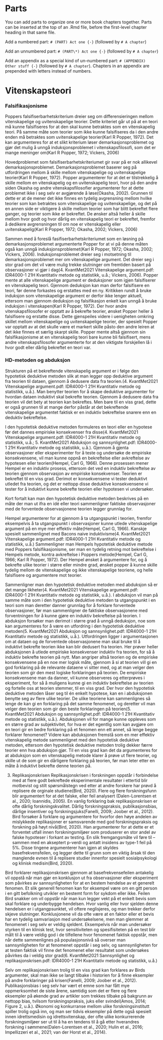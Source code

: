 # Parts

You can add parts to organize one or more book chapters together. Parts can be inserted at the top of an .Rmd file, before the first-level chapter heading in that same file. 

Add a numbered part: `# (PART) Act one {-}` (followed by `# A chapter`)

Add an unnumbered part: `# (PART\*) Act one {-}` (followed by `# A chapter`)

Add an appendix as a special kind of un-numbered part: `# (APPENDIX) Other stuff {-}` (followed by `# A chapter`). Chapters in an appendix are prepended with letters instead of numbers.

# Vitenskapsteori

### Falsifikasjonisme
Poppers falsifiserbarhetskriterium dreier seg om differensieringen mellom vitenskapelige og uvitenskapelige teorier. Dette kriteriet går ut på at en teori må kunne falsifiseres for at den skal kunne betraktes som en vitenskapelig teori. På samme måte som teorier som ikke kunne falsifiseres da i den andre enden må betraktes som uvitenskapelige teorier(Karl R Popper, 1972). Det kan argumenteres for at et slikt kriterium løser demarkasjonsproblemet og gjør det mulig å unngå induksjonsproblemet i vitenskapsfilosofi, som det er mange meninger om(Karl R Popper, 1972; Vickers, 2006) 

Hovedproblemet som falsifiserbarhetskriteriumet gir svar på er nok allikevel demarkasjonsproblemet. Demarkasjonsproblemet baserer seg på utfordringen mellom å skille mellom vitenskapelige og uvitenskapelige teorier(Karl R Popper, 1972). Popper argumenterer for at det er tilstrekkelig å skille mellom en vitenskapelig og en uvitenskapelig teori, hvor på den andre siden Okasha og andre vitenskapsfilosofier argumenterer for at dette problemet ikke i seg selv er avgjørende å løse(Okasha, 2002). Grunnen til dette er at de mener det ikke finnes en tydelig avgrensning mellom hvilke teorier som kan betraktes som vitenskapelige og uvitenskapelige, og det på en annen side er viktigere å skille mellom teorier som har blitt bekreftet flere ganger, og teorier som ikke er bekreftet. De ønsker altså heller å skille mellom hvor godt og hvor dårlig en vitenskapelig teori er bekreftet, fremfor å dedikere avgrensningen til om noe er vitenskapelig eller uvitenskapelig(Karl R Popper, 1972; Okasha, 2002; Vickers, 2006) 

Sammen med å foreslå fasifiserbarhetskriteriumet som en løsning på demarkasjonsproblemet argumenterte Popper for at vi på denne måten også kan unngå induksjonsproblemet(Karl R Popper, 1972; Okasha, 2002; Vickers, 2006). Induksjonsproblemet dreier seg i motsetning til demarkasjonsproblemet mer om vitenskapelige argument. Det dreier seg i stor grad om det vil være mulig trekke slutninger om fremtiden basert på observasjoner vi gjør i dag(4. KvantMet2021 Vitenskapelige argument.pdf: IDR4000-1 21H Kvantitativ metode og statistikk, u.å.; Vickers, 2006). Popper mente at alle vitenskapelige argument er deduksjoner som igjen falsifiserer en vitenskapelig teori. Gjennom deduksjon kan man derfor falsifisere en teori, før denne forkastes og erstattes med en ny. Kritikken rundt å bruke induksjon som vitenskapelige argument er derfor ikke lenger aktuell, ettersom man gjennom deduksjon og falsifikasjon enkelt kan unngå å bruke induksjon i vitenskapen(Karl R Popper, 1972). Der hvor andre vitenskapsfilosofer er opptatt av å bekrefte teorier, ønsket Popper heller å falsifisere og erstatte disse. Dette gjenspeiles videre i uenigheten omkring skillet mellom vitenskapelige og uvitenskapelige teorier, der spesielt Popper var opptatt av at det skulle være et markert skille påsto den andre leiren at det ikke finnes et særlig skarpt skille. Popper mente altså gjennom sin falsifikasjonisme at en vitenskapelig teori bare kunne bli falsifisert, mens andre vitenskapsfilosofer argumenterte for at den viktigste forskjellen lå i hvor godt eller dårlig bekreftet en teori var. 

### HD-metoden og abduksjon
Strukturen på et bekreftende vitenskapelig argument er i følge den hypotetisk deduktive metoden slik at man legger opp deduktive argument fra teorien til dataen, gjennom å dedusere data fra teorien.(4. KvantMet2021 Vitenskapelige argument.pdf: IDR4000-1 21H Kvantitativ metode og statistikk, u.å.). Man benytter teorien for å skape deduktive argumenter for hvordan dataen induktivt skal bekrefte teorien. Gjennom å dedusere data fra teorien vil det bety at teorien kan bekreftes. Men bare til en viss grad, dette er også grunnen til at mange derfor påstår at det bekreftende vitenskapelige argumentet faktisk er en induktiv bekreftelse snarere enn en deduktiv bekreftelse. 

I den hypotetisk deduktive metoden formuleres en teori eller en hypotese før det dannes empiriske konsekvenser fra disse(4. KvantMet2021 Vitenskapelige argument.pdf: IDR4000-1 21H Kvantitativ metode og statistikk, u.å.; 5. KvantMet2021 Abduksjon og sannsynlighet.pdf: IDR4000-1 21H Kvantitativ metode og statistikk, u.å.). Gjennom å gjenta observasjoner eller eksperimenter for å teste og undersøke de empiriske konsekvensene, vil man kunne oppnå en bekreftelse eller avkreftelse av hypotesen eller teorien(Hempel, Carl G, 1966). Denne prosessen mener Hempel er en induktiv prosess, ettersom det ved en induktiv bekreftelse av teorien gjennom observasjon av empiriske konsekvenser. Teorien er bekreftet til en viss grad. Derimot er konsekvensene vi tester deduktivt utledet fra teorien, og det er nettopp disse deduktive konsekvensene vi tester for å induktivt kunne bekrefte teorien eller hypotesen vi undersøker. 

Kort fortalt kan man den hypotetisk deduktive metoden beskrives på en måte der man ut ifra en idé eller teori sammenligner faktiske observasjoner med de forventede observasjonene teorien legger grunnlag for.

Hempel argumenterer for at gjennom å ta utgangspunkt i teorien, fremfor eksempelvis å ta utgangspunkt i observasjoner kunne utlede vitenskapelige argument på en mye mer effektiv måte(Hempel, Carl G, 1966). Kanskje spesielt sammenlignet med Bacons naive induktivisme(4. KvantMet2021 Vitenskapelige argument.pdf: IDR4000-1 21H Kvantitativ metode og statistikk, u.å.) Sammenligner man Hempels hypotetisk deduktive metode med Poppers falsifikasjonisme, ser man en tydelig retning mot bekreftelse i Hempels metode, kontra avkreftelse i Poppers metode(Hempel, Carl G, 1966; Karl R Popper, 1972). Der Hempel ønsket å argumentere for, og å bekrefte ulike teorier i større eller mindre grad, ønsket popper å kunne skille tydelig mellom de vitenskapelige og ikke vitenskapelige teoriene, og helle falsifisere og argumentere mot teorier. 

Sammenligner man den hypotetisk deduktive metoden med abduksjon så er det mange likheter(4. KvantMet2021 Vitenskapelige argument.pdf: IDR4000-1 21H Kvantitativ metode og statistikk, u.å.). I abduksjon vil man på samme måte som i den hypotetisk deduktive metoden ta utgangspunkt i en teori som man deretter danner grunnlag for å forklare forventede observasjoner, før man sammenligner de faktiske observasjonene med forventningen for å kunne gjøre en induktiv bekreftelse på teorien. I abduksjon forsøker man derimot i større grad å unngå deduksjon, noe som kan argumenteres for å være en utfordring i den hypotetisk deduktive metoden(5. KvantMet2021 Abduksjon og sannsynlighet.pdf: IDR4000-1 21H Kvantitativ metode og statistikk, u.å.). Utfordringen ligger i argumentasjonen om at dataen og de forventede observasjonene man skal bruke til å induktivt bekrefte teorien ikke kan blir dedusert fra teorien. Her prøver heller abduksjonen å utlede empiriske konsekvenser induktiv fra teorien, for så å induktiv bekrefte teorien på nytt. Man angriper altså teorien og de empiriske konsekvensene på en noe mer logisk måte, gjennom å si at teorien vill gi en god forklaring på de relevante dataene vi sitter med, og at man velger den teorien som gir den mest logiske forklaringen på teorien. De empiriske konsekvensene man da danner, vil kunne observeres og etterprøves i eksperiment, for så å muligens kunne gi en induktiv bekreftelse av teorien og fortelle oss at teorien stemmer, til en viss grad. Der hvor den hypotetisk deduktive metoden låser seg til én enkelt hypotese, kan en i abduksjonen benytte seg av flere ulike teorier. De ulike teoriene kan sammenlignes så lenge de kan gi en forklaring på det samme fenomenet, og deretter vil man velger den teorien som gir den beste forklaringen på teorien(5. KvantMet2021 Abduksjon og sannsynlighet.pdf: IDR4000-1 21H Kvantitativ metode og statistikk, u.å.). Abduksjonen vil for mange kunne oppleves som en større grad av subjektivitet, for hva er det egentlig som kan avgjøre om en teori gir en bedre forklaring på et fenomen enn ett annet, så lenge begge forklarer fenomenet? Videre kan abduksjonen fremstå som en mer effektiv vitenskapelig metode sammenlignet med den hypotetisk deduktive metoden, ettersom den hypotetisk deduktive metoden trolig dekker færre teorier enn hva abduksjon gjør. Til en viss grad kan det da argumenteres for at abduksjon som en vitenskapelig metode klarer å prøve ut flere teorier, og skille ut de som gir en dårligere forklaring på teorien, før man leter etter en måte å induktivt bekrefte denne teorien på. 

3. Replikasjonskrisen
Replikasjonskrisen i forskningen oppstår i forbindelse med at flere godt bekreftede eksperimentale resultater i ettertid blir motbevist og stilt spørsmålstegn ved etter at andre forskere har prøvd å replisere de orginale studiene(Bird, 2020). Flere og flere forskningsfunn blir argumentert for at det falske, eller feil analysert (Dalen-Lorentsen et al., 2020; Ioannidis, 2005). En vanlig forklaring bak replikasjonskrisen er ofte dårlig forskningskvalitet. Dårlig forskningspraksis, publikasjonsbias, dårlige insentiver og forskningsjuks(Fanelli, 2009; Joober et al., 2012). Bird forsøker å forklare og argumentere for hvorfor den høye andelen av mislykkede replikasjoner er samsvarende med god forskningspraksis og forskning på høyt nivå(Bird, 2020). Han argumenterer for at dette er et forventet utfall innen forskningsmiljøer som produserer en stor andel av falske hypoteser i forkant av testing. En slik fremgangsmåte vil føre til – sammen med en akseptert p-verdi og antatt insidens av type-1 feil på 5%. Disse tingene argumenterer han igjen at skyldes basefrekvensfeilen, og legger dette til grunn som en viktig årsak til den manglende evnen til å replisere studier innenfor spesielt sosialpsykologi og klinisk medisin(Bird, 2020).

Bird forklarer replikasjonskrisen gjennom at basefrekvensefeilen antakelig vil oppstå når man gjør en konklusjon ut fra observasjoner eller eksperiment som påvirkes av sannsynligheten for at en bestem hendelse av et generelt fenomen. Et slik generell fenomen kan for eksempel være om en gitt person i en gitt befolkning utvikler en bestemt form for sykdom eller ikke. Feilen Bird snakker om vil oppstår når man kun legger vekt på et enkelt bevis som skal forklare og underbygge hendelsen. Hvor vanlig eller hvor sjelden denne hendelsen er i utgangpsunktet, vil oftere neglisjeres, og man trekker derfor skjeve slutninger. Konklusjonene vil da ofte være at en faktor eller et bevis har en tydelig samvariasjon med undersøkelsene, men man glemmer at fenomenet i seg selv er veldig sjeldent. Eksempelvis når man undersøker styrken til en klinisk test, hvor sensitiviteten og spesifisiteten på en test blir målt til å være veldig god i de tilfellene hvor fenomenet faktisk oppstår, men når dette sammenlignes på populasjonsnivå så overser man sannsynligheten for at fenomenet oppstår i seg selv, og sannsynligheten for at testen faktisk vil finne det fenomenet eller resultatet som undersøkes påvirkes da i veldig stor grad(6. KvantMet2021 Sannsynlighet og replikasjonskrisen.pdf: IDR4000-1 21H Kvantitativ metode og statistikk, u.å.)

Selv om replikasjonskrisen trolig til en viss grad kan forklares av Birds argumenter, skal man ikke se langt tilbake i historien for å finne eksempler på andre forklaringer på krisen(Fanelli, 2009; Joober et al., 2012). Publikasjonsbias i seg selv har vært et emne som har fått mye oppmerksomhet de siste årene, samtidig som det er flere og flere eksempler på økende grad av artikler som trekkes tilbake på bakgrunn av nettopp bias, tvilsom forskningspraksis, juks eller svindel(Amos, 2014; Figure 2, u.å.). Økonomi og konkurranse mellom ulike forskningsinstitutt spiller trolig også inn, og man ser tidvis eksempler på dette også spesielt innen idrettsmedisin og idrettsvitenskap, der ofte ulike konkurrerende forskningsmiljøer ser ut til å ha en tendens til å gå etter hverandres forskning i sømmene(Dalen-Lorentsen et al., 2020; Hulin et al., 2016; Impellizzeri et al., 2021; van der Horst et al., 2014).


